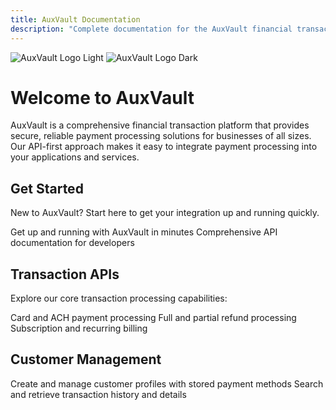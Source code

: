 ```yaml
---
title: AuxVault Documentation
description: "Complete documentation for the AuxVault financial transaction platform"
---
```


<img
  className="block dark:hidden"
  src="/images/Auxpay-Logo.9ef69671.png"
  alt="AuxVault Logo Light"
/>
<img
  className="hidden dark:block"
  src="/images/Auxpay-Logo.9ef69671.png"
  alt="AuxVault Logo Dark"
/>

# Welcome to AuxVault

AuxVault is a comprehensive financial transaction platform that provides secure, reliable payment processing solutions for businesses of all sizes. Our API-first approach makes it easy to integrate payment processing into your applications and services.

## Get Started

New to AuxVault? Start here to get your integration up and running quickly.

<CardGroup cols={2}>
  <Card
    title="Quick Start Guide"
    icon="rocket"
    href="/essentials/quickstart"
  >
    Get up and running with AuxVault in minutes
  </Card>
  <Card
    title="API Reference"
    icon="code"
    href="/api-reference/introduction"
  >
    Comprehensive API documentation for developers
  </Card>
</CardGroup>

## Transaction APIs

Explore our core transaction processing capabilities:

<CardGroup cols={3}>
  <Card
    title="Process Transactions"
    icon="credit-card"
    href="/api-reference/card-transaction"
  >
    Card and ACH payment processing
  </Card>
  <Card
    title="Manage Refunds"
    icon="rotate-left"
    href="/api-reference/refund-transaction"
  >
    Full and partial refund processing
  </Card>
  <Card
    title="Recurring Payments"
    icon="calendar-check"
    href="/api-reference/introduction"
  >
    Subscription and recurring billing
  </Card>
</CardGroup>

## Customer Management

<CardGroup cols={2}>
  <Card
    title="Customer API"
    icon="users"
    href="/api-reference/customer-list"
  >
    Create and manage customer profiles with stored payment methods
  </Card>
  <Card
    title="Transaction Retrieval"
    icon="magnifying-glass"
    href="/api-reference/transaction-list"
  >
    Search and retrieve transaction history and details
  </Card>
</CardGroup>
